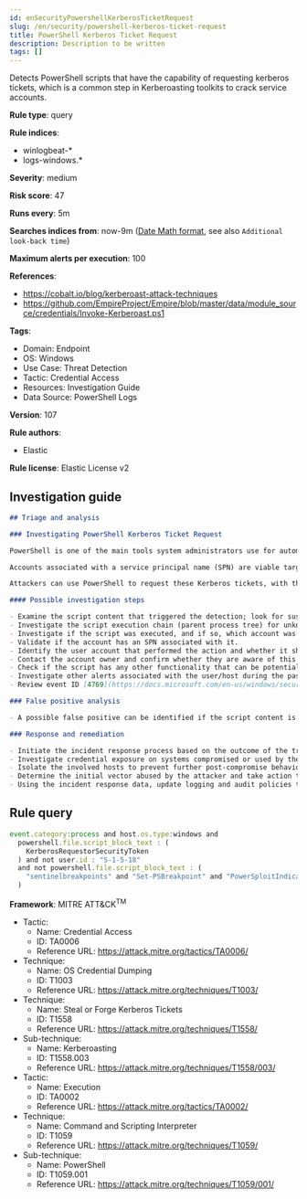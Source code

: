 ```yaml
---
id: enSecurityPowershellKerberosTicketRequest
slug: /en/security/powershell-kerberos-ticket-request
title: PowerShell Kerberos Ticket Request
description: Description to be written
tags: []
---
```


<div id="powershell-kerberos-ticket-request"></div>

Detects PowerShell scripts that have the capability of requesting kerberos tickets, which is a common step in Kerberoasting toolkits to crack service accounts.

**Rule type**: query

**Rule indices**: 

* winlogbeat-*
* logs-windows.*

**Severity**: medium

**Risk score**: 47

**Runs every**: 5m

**Searches indices from**: now-9m ([Date Math format](((ref))/common-options.html#date-math), see also <DocLink id="enSecurityRulesUiCreate" section="set-the-rules-schedule">`Additional look-back time`</DocLink>)

**Maximum alerts per execution**: 100

**References**: 

* https://cobalt.io/blog/kerberoast-attack-techniques
* https://github.com/EmpireProject/Empire/blob/master/data/module_source/credentials/Invoke-Kerberoast.ps1

**Tags**: 

* Domain: Endpoint
* OS: Windows
* Use Case: Threat Detection
* Tactic: Credential Access
* Resources: Investigation Guide
* Data Source: PowerShell Logs

**Version**: 107

**Rule authors**: 

* Elastic

**Rule license**: Elastic License v2

## Investigation guide

```markdown
## Triage and analysis

### Investigating PowerShell Kerberos Ticket Request

PowerShell is one of the main tools system administrators use for automation, report routines, and other tasks, making it available for use in various environments, creating an attractive way for attackers to execute code.

Accounts associated with a service principal name (SPN) are viable targets for Kerberoasting attacks, which use brute force to crack the user password, which is used to encrypt a Kerberos TGS ticket.

Attackers can use PowerShell to request these Kerberos tickets, with the intent of extracting them from memory to perform Kerberoasting.

#### Possible investigation steps

- Examine the script content that triggered the detection; look for suspicious DLL imports, collection or exfiltration capabilities, suspicious functions, encoded or compressed data, and other potentially malicious characteristics.
- Investigate the script execution chain (parent process tree) for unknown processes. Examine their executable files for prevalence, whether they are located in expected locations, and if they are signed with valid digital signatures.
- Investigate if the script was executed, and if so, which account was targeted.
- Validate if the account has an SPN associated with it.
- Identify the user account that performed the action and whether it should perform this kind of action.
- Contact the account owner and confirm whether they are aware of this activity.
- Check if the script has any other functionality that can be potentially malicious.
- Investigate other alerts associated with the user/host during the past 48 hours.
- Review event ID [4769](https://docs.microsoft.com/en-us/windows/security/threat-protection/auditing/event-4769) related to this account and service name for additional information.

### False positive analysis

- A possible false positive can be identified if the script content is not malicious/harmful or does not request Kerberos tickets for user accounts, as computer accounts are not vulnerable to Kerberoasting due to complex password requirements and policy.

### Response and remediation

- Initiate the incident response process based on the outcome of the triage.
- Investigate credential exposure on systems compromised or used by the attacker to ensure all compromised accounts are identified. Reset passwords for these accounts and other potentially compromised credentials, such as email, business systems, and web services. Prioritize privileged accounts.
- Isolate the involved hosts to prevent further post-compromise behavior.
- Determine the initial vector abused by the attacker and take action to prevent reinfection through the same vector.
- Using the incident response data, update logging and audit policies to improve the mean time to detect (MTTD) and the mean time to respond (MTTR).
```

## Rule query

```js
event.category:process and host.os.type:windows and
  powershell.file.script_block_text : (
    KerberosRequestorSecurityToken
  ) and not user.id : "S-1-5-18"
  and not powershell.file.script_block_text : (
    "sentinelbreakpoints" and "Set-PSBreakpoint" and "PowerSploitIndicators"
  )

```

**Framework**: MITRE ATT&CK<sup>TM</sup>

* Tactic:
    * Name: Credential Access
    * ID: TA0006
    * Reference URL: https://attack.mitre.org/tactics/TA0006/
* Technique:
    * Name: OS Credential Dumping
    * ID: T1003
    * Reference URL: https://attack.mitre.org/techniques/T1003/
* Technique:
    * Name: Steal or Forge Kerberos Tickets
    * ID: T1558
    * Reference URL: https://attack.mitre.org/techniques/T1558/
* Sub-technique:
    * Name: Kerberoasting
    * ID: T1558.003
    * Reference URL: https://attack.mitre.org/techniques/T1558/003/
* Tactic:
    * Name: Execution
    * ID: TA0002
    * Reference URL: https://attack.mitre.org/tactics/TA0002/
* Technique:
    * Name: Command and Scripting Interpreter
    * ID: T1059
    * Reference URL: https://attack.mitre.org/techniques/T1059/
* Sub-technique:
    * Name: PowerShell
    * ID: T1059.001
    * Reference URL: https://attack.mitre.org/techniques/T1059/001/

